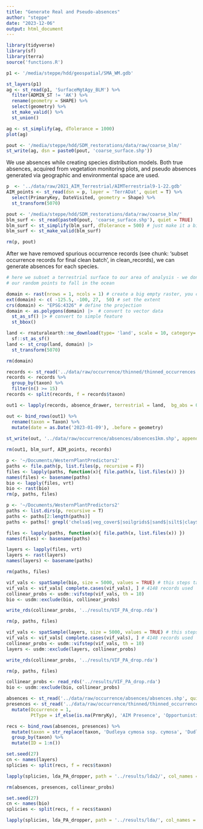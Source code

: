 ```yaml
---
title: "Generate Real and Pseudo-absences"
author: "steppe"
date: "2023-12-06"
output: html_document
---
```


```r
library(tidyverse)
library(sf)
library(terra)
source('functions.R')
```

```r
p1 <- '/media/steppe/hdd/geospatial/SMA_WM.gdb'

st_layers(p1)
ag <- st_read(p1, 'SurfaceMgtAgy_BLM') %>% 
  filter(ADMIN_ST != 'AK') %>% 
  rename(geometry = SHAPE) %>% 
  select(geometry) %>% 
  st_make_valid() %>% 
  st_union()

ag <- st_simplify(ag, dTolerance = 1000)
plot(ag)

pout <- '/media/steppe/hdd/SDM_restorations/data/raw/coarse_blm/'
st_write(ag, dsn = paste0(pout, 'coarse_surface.shp'))
```

We use absences while creating species distribution models. 
Both true absences, acquired from vegetation monitoring plots, and pseudo absences generated via geographic and environmental space are used. 

```r

p  <- '../data/raw/2021_AIM_Terrestrial/AIMTerrestrial9-1-22.gdb'
AIM_points <- st_read(dsn = p, layer = 'TerrADat', quiet = T) %>%
  select(PrimaryKey, DateVisited, geometry = Shape) %>% 
  st_transform(5070) 

pout <- '/media/steppe/hdd/SDM_restorations/data/raw/coarse_blm/'
blm_surf <- st_read(paste0(pout, 'coarse_surface.shp'), quiet = TRUE)
blm_surf <- st_simplify(blm_surf, dTolerance = 500) # just make it a bit smaller. 
blm_surf <- st_make_valid(blm_surf)

rm(p, pout)
```


After we have removed spurious occurrence records (see chunk: 'subset occurrence records for final clean batch', in clean_records), we can generate absences for each species. 
```r

# here we subset a terrestrial surface to our area of analysis - we don't want all of
# our random points to fall in the ocean 

domain <- rast(nrows = 1, ncols = 1) # create a big empty raster, you can go in through sf too. 
ext(domain) <- c( -125.5, -100, 27,  50) # set the extent
crs(domain) <- "EPSG:4326" # define the projection
domain <- as.polygons(domain) |>  # convert to vector data
  st_as_sf() |> # convert to simple feature
  st_bbox()

land <- rnaturalearth::ne_download(type= 'land', scale = 10, category= 'physical') |>
  sf::st_as_sf()
land <- st_crop(land, domain) |>
  st_transform(5070)

rm(domain)

records <- st_read('../data/raw/occurrence/thinned/thinned_occurrences.shp', quiet = TRUE)
records <- records %>% 
  group_by(taxon) %>% 
  filter(n() >= 15)
records <- split(records, f = records$taxon)

out1 <- lapply(records, absence_drawer, terrestrial = land,  bg_abs = 0.15, rand_dist = 1000)

out <- bind_rows(out1) %>% 
  rename(taxon = Taxon) %>% 
  mutate(date = as.Date('2023-01-09'), .before = geometry)
  
st_write(out, '../data/raw/occurrence/absences/absences1km.shp', append = FALSE)

rm(out1, blm_surf, AIM_points, records)
```



```r

p <- '~/Documents/WesternPlantPredictors2'
paths <- file.path(p, list.files(p, recursive = F))
files <- lapply(paths, function(x){ file.path(x, list.files(x)) })
names(files) <- basename(paths)
bio <- lapply(files, vrt)
bio <- rast(bio)
rm(p, paths, files)

```

```r
p <- '~/Documents/WesternPlantPredictors2'
paths <- list.dirs(p, recursive = T)
paths <- paths[2:length(paths)]
paths <- paths[! grepl('chelsa$|veg_cover$|soilgrids$|sand$|silt$|clay$|phh2o$|cfvo$|soc$', paths) ]

files <- lapply(paths, function(x){ file.path(x, list.files(x)) })
names(files) <- basename(paths)

layers <- lapply(files, vrt)
layers <- rast(layers)
names(layers) <- basename(paths)

rm(paths, files)
```


```r
vif_vals <- spatSample(bio, size = 5000, values = TRUE) # this steps takes forever... 
vif_vals <- vif_vals[ complete.cases(vif_vals), ] # 4148 records used
collinear_probs <- usdm::vifstep(vif_vals, th = 10)
bio <- usdm::exclude(bio, collinear_probs)

write_rds(collinear_probs, '../results/VIF_PA_drop.rda')

rm(p, paths, files)
```

```r
vif_vals <- spatSample(layers, size = 5000, values = TRUE) # this steps takes forever... 
vif_vals <- vif_vals[ complete.cases(vif_vals), ] # 4148 records used
collinear_probs <- usdm::vifstep(vif_vals, th = 10)
layers <- usdm::exclude(layers, collinear_probs)

write_rds(collinear_probs, '../results/VIF_PA_drop.rda')

rm(p, paths, files)
```


```r

collinear_probs <- read_rds('../results/VIF_PA_drop.rda')
bio <- usdm::exclude(bio, collinear_probs)

absences <- st_read('../data/raw/occurrence/absences/absences.shp', quiet = TRUE)
presences <- st_read('../data/raw/occurrence/thinned/thinned_occurrences.shp', quiet = TRUE) %>% 
  mutate(Occurrence = 1, 
         PtType = if_else(is.na(PrmryKy), 'AIM Presence', 'Opportunistic Presence'), .before = geometry)

recs <- bind_rows(absences, presences) %>% 
  mutate(taxon = str_replace(taxon, 'Dudleya cymosa ssp. cymosa', 'Dudleya cymosa')) %>% 
  group_by(taxon) %>% 
  mutate(ID = 1:n()) 

set.seed(27)
cn <- names(layers)
splicies <- split(recs, f = recs$taxon)

lapply(splicies, lda_PA_dropper, path = '../results/lda2/', col_names = cn)

rm(absences, presences, collinear_probs)
```



```r

set.seed(27)
cn <- names(bio)
splicies <- split(recs, f = recs$taxon)

lapply(splicies, lda_PA_dropper, path = '../results/lda/', col_names = cn)
```




